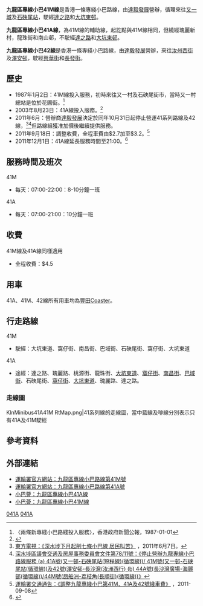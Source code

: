 {{copyedit|time=2016-12-18T16:11:20+00:00}}
{{公共汽車路線基礎資訊
|路線名稱=九龍區專線小巴41M線
|代表圖像=KowloonMinibus41M UG4211.jpg
|起點站=[[又一城公共運輸交匯處|又一城]]
|終點站=[[石硤尾站|石硤尾站]]
|途經地點=又一村（達之路）、大坑東邨
|經營者=達毅發展
|路線用車=[[豐田Coaster|豐田Coaster]]
|全程收費=$4.2
|服務時間=07:00-22:00
|班次頻率=8-10分鐘
}}
{{公共汽車路線基礎資訊 
|路線名稱=九龍區專線小巴41A線
|代表圖像=DU7266 Kowloon 41A 23-02-2022.jpg
|代表圖像二=KowloonMinibus41A LJ4719.jpg
|起點站=[[又一城公共運輸交匯處|又一城]]
|終點站=[[石硤尾站|石硤尾站]]
|途經地點=又一居、瑰麗新村、南山邨、石硤尾站
|經營者=達毅發展
|路線用車=[[豐田Coaster|豐田Coaster]]
|全程收費=$4.2
|服務時間=07:00-21:00
|班次頻率=10分鐘
}}
{{公共汽車路線基礎資訊 
|路線名稱=九龍區專線小巴42線
|代表圖像=040002 ToyotacoasterLT9872,KL42.jpg
|代表圖像二=
|起點站=[[汝州西街|汝州西街]]
|終點站=[[澤安邨|澤安邨]]
|途經地點=寶熙苑
|經營者=達毅發展
|路線用車=[[豐田Coaster|豐田Coaster]]
|全程收費=$6.3
|去程分段收費站點=青山道
|回程分段收費站點=巴域街
|服務時間=06:00-21:00
|班次頻率=25分鐘
}}
'''九龍區專線小巴41M線'''是香港一條專綫小巴路線，由[[梁錫基|達毅發展]]營辦，循環來往[[又一城公共運輸交匯處|又一城]]及[[石硤尾站|石硤尾站]]，駛經[[達之路|達之路]]和[[大坑東邨|大坑東邨]]。

'''九龍區專線小巴41A線'''，為41M線的輔助線，起訖點與41M線相同，但繞經瑰麗新村，龍珠街和南山邨，不駛經[[達之路|達之路]]和[[大坑東邨|大坑東邨]]。

'''九龍區專線小巴42線'''是香港一條專綫小巴路線，由[[梁錫基|達毅發展]]營辦，來往[[汝州西街|汝州西街]]及[[澤安邨|澤安邨]]，駛經[[興華街|興華街]]和[[長發街|長發街]]。

==歷史==
* 1987年1月2日：41M線投入服務，初時來往又一村及石硤尾街市，當時又一村總站是位於花圃街。<ref>〈兩條新專綫小巴路綫投入服務〉，香港政府新聞公報，1987-01-01</ref>
* 2003年8月23日：41A線投入服務。<ref>{{Cite web |url=http://www.info.gov.hk/td/chi/notice/specialtravel/buskc5.htm |title=運輸署交通通告：《專線小巴第41M號短程線（又一村 – 石硤尾地鐵站(循環線)）投入服務》 |accessdate=2004-04-10 |archive-date=2004-04-10 |archive-url=https://web.archive.org/web/20040410115622/http://www.info.gov.hk/td/chi/notice/specialtravel/buskc5.htm |dead-url=no }}</ref>
* 2011年6月：營辦商[[達毅發展|達毅發展]]決定於同年10月31日起停止營運41系列路線及42線，<ref>[http://tv.on.cc/index.html?s=3&ss=&i=ONS-110607-7828-29M&d=1307456308 東方電視：《深水埗下月起削七條小巴線 居民叫苦》] {{Wayback|url=http://tv.on.cc/index.html?s=3&ss=&i=ONS-110607-7828-29M&d=1307456308 |date=20220309172055 }}，2011年6月7日。</ref><ref>[http://ssp.had.pbase.net/ssp_d/pdf/thac/2011/21st%20THAC/SSP_THAC_2011_078_TC.pdf 深水埗區議會交通及房屋事務委員會文件第78/11號：《停止營辦九龍專線小巴路線服務 (a) 41A號(又一邨-石硤尾站(短程線)(循環線))/ 41M號(又一邨-石硤尾站(循環線))及42號(澤安邨-長沙灣(汝洲西行) (b) 44A號(長沙灣廣場-海麗邨(循環線))/44M號(昂船洲-荔枝角(長順街)(循環線))》]{{dead link|date=2017年11月 |bot=InternetArchiveBot |fix-attempted=yes }}</ref>但路線組獲准加價後繼續提供服務。
* 2011年9月18日：調整收費，全程車費由$2.7加至$3.2。<ref>[http://www.td.gov.hk/tc/traffic_notices/index_id_27285.html 運輸署交通通告：《調整九龍專綫小巴第41M、41A及42號綫車費》] {{Wayback|url=http://www.td.gov.hk/tc/traffic_notices/index_id_27285.html |date=20191105205350 }}，2011-09-08</ref>
* 2011年12月1日：41A線延長服務時間至21:00。<ref>{{Cite web |url=https://www.facebook.com/photo.php?fbid=10150445608763935&set=a.10150299377313935.342800.349183078934&type=3&theater |title=九龍區專線41A更改尾班車時間 |accessdate=2016-12-18 |archive-date=2019-02-21 |archive-url=https://web.archive.org/web/20190221130256/https://www.facebook.com/photo.php?fbid=10150445608763935&set=a.10150299377313935.342800.349183078934&type=3&theater |dead-url=no }}</ref>

==服務時間及班次==
;41M
*每天：07:00-22:00：8-10分鐘一班
;41A
*每天：07:00-21:00：10分鐘一班

==收費==
;41M線及41A線同樣適用
*全程收費：$4.5

==用車==
41A、41M、42線所有用車均為[[豐田Coaster|豐田Coaster]]。

==行走路線==
;41M
*駛經：大坑東道、窩仔街、南昌街、巴域街、石硤尾街、窩仔街、大坑東道
;41A
*途經：達之路、瑰麗路、桃源街、龍珠街、[[大坑東道|大坑東道]]、[[窩仔街|窩仔街]]、[[南昌街_(香港)|南昌街]]、[[巴域街|巴域街]]、石硤尾街、[[窩仔街|窩仔街]]、[[大坑東道|大坑東道]]、瑰麗路、達之路。

===走線圖===
<gallery>
KlnMinibus41A41M RtMap.png|41系列線的走線圖，當中藍線及啡線分別表示只有41A及41M駛經
</gallery>
==參考資料==
{{references}}

==外部連結==
* [http://hketransport.td.gov.hk/ris_page/get_gmb_detail.php?route_id=2149&lang=TC 運輸署官方網站：九龍區專線小巴路線第41M號] {{Wayback|url=http://hketransport.td.gov.hk/ris_page/get_gmb_detail.php?route_id=2149&lang=TC |date=20180708041146 }}
* [http://hketransport.td.gov.hk/ris_page/get_gmb_detail.php?route_id=2445&lang=TC 運輸署官方網站：九龍區專線小巴路線第41A號] {{Wayback|url=http://hketransport.td.gov.hk/ris_page/get_gmb_detail.php?route_id=2445&lang=TC |date=20180708041142 }}
* [http://www.16seats.net/chi/gmb/gk_41a.html 小巴薈：九龍區專線小巴41A線] {{Wayback|url=http://www.16seats.net/chi/gmb/gk_41a.html |date=20200718012220 }}
* [http://www.16seats.net/chi/gmb/gk_41m.html 小巴薈：九龍區專線小巴41M線] {{Wayback|url=http://www.16seats.net/chi/gmb/gk_41m.html |date=20200716032637 }}

{{深水埗區小巴路線列表}}

[[Category:九龍區小巴路線|041A]]
[[Category:深水埗區小巴路線|041A]]